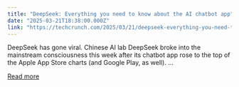 ```yaml
---
title: "DeepSeek: Everything you need to know about the AI chatbot app"
date: "2025-03-21T18:38:00.000Z"
link: "https://techcrunch.com/2025/03/21/deepseek-everything-you-need-to-know-about-the-ai-chatbot-app/"
---
```


DeepSeek has gone viral. Chinese AI lab DeepSeek broke into the mainstream consciousness this week after&#160;its chatbot app rose to the top of the Apple App Store charts (and Google Play, as well). ...

[Read more](https://techcrunch.com/2025/03/21/deepseek-everything-you-need-to-know-about-the-ai-chatbot-app/)
